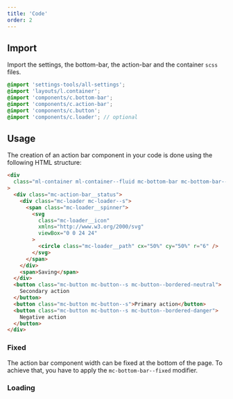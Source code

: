 ```yaml
---
title: 'Code'
order: 2
---
```


## Import

Import the settings, the bottom-bar, the action-bar and the container `scss` files.

```scss
@import 'settings-tools/all-settings';
@import 'layouts/l.container';
@import 'components/c.bottom-bar';
@import 'components/c.action-bar';
@import 'components/c.button';
@import 'components/c.loader'; // optional
```

## Usage

The creation of an action bar component in your code is done using the following HTML structure:

```html
<div
  class="ml-container ml-container--fluid mc-bottom-bar mc-bottom-bar--fixed mc-action-bar"
>
  <div class="mc-action-bar__status">
    <div class="mc-loader mc-loader--s">
      <span class="mc-loader__spinner">
        <svg
          class="mc-loader__icon"
          xmlns="http://www.w3.org/2000/svg"
          viewBox="0 0 24 24"
        >
          <circle class="mc-loader__path" cx="50%" cy="50%" r="6" />
        </svg>
      </span>
    </div>
    <span>Saving</span>
  </div>
  <button class="mc-button mc-button--s mc-button--bordered-neutral">
    Secondary action
  </button>
  <button class="mc-button mc-button--s">Primary action</button>
  <button class="mc-button mc-button--s mc-button--bordered-danger">
    Negative action
  </button>
</div>
```

<Story id="bottom-bars-action-bar--default" />

### Fixed

The action bar component width can be fixed at the bottom of the page.
To achieve that, you have to apply the `mc-bottom-bar--fixed` modifier.

<Story id="bottom-bars-action-bar--position-fixed-bottom" />

### Loading

<Story id="bottom-bars-action-bar--state-loading" />
